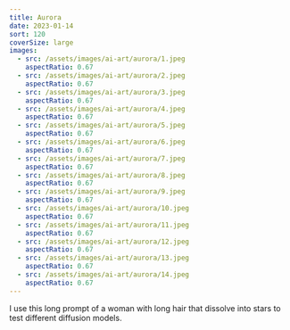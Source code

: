 ```yaml
---
title: Aurora
date: 2023-01-14
sort: 120
coverSize: large
images:
  - src: /assets/images/ai-art/aurora/1.jpeg
    aspectRatio: 0.67
  - src: /assets/images/ai-art/aurora/2.jpeg
    aspectRatio: 0.67
  - src: /assets/images/ai-art/aurora/3.jpeg
    aspectRatio: 0.67
  - src: /assets/images/ai-art/aurora/4.jpeg
    aspectRatio: 0.67
  - src: /assets/images/ai-art/aurora/5.jpeg
    aspectRatio: 0.67
  - src: /assets/images/ai-art/aurora/6.jpeg
    aspectRatio: 0.67
  - src: /assets/images/ai-art/aurora/7.jpeg
    aspectRatio: 0.67
  - src: /assets/images/ai-art/aurora/8.jpeg
    aspectRatio: 0.67
  - src: /assets/images/ai-art/aurora/9.jpeg
    aspectRatio: 0.67
  - src: /assets/images/ai-art/aurora/10.jpeg
    aspectRatio: 0.67
  - src: /assets/images/ai-art/aurora/11.jpeg
    aspectRatio: 0.67
  - src: /assets/images/ai-art/aurora/12.jpeg
    aspectRatio: 0.67
  - src: /assets/images/ai-art/aurora/13.jpeg
    aspectRatio: 0.67
  - src: /assets/images/ai-art/aurora/14.jpeg
    aspectRatio: 0.67
---
```


I use this long prompt of a woman with long hair that dissolve into stars to test different diffusion models.
